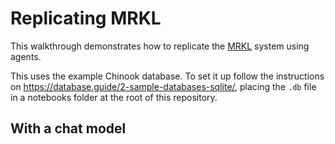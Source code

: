# Replicating MRKL

This walkthrough demonstrates how to replicate the [MRKL](https://arxiv.org/pdf/2205.00445.pdf) system using agents.

This uses the example Chinook database.
To set it up follow the instructions on https://database.guide/2-sample-databases-sqlite/, placing the `.db` file in a notebooks folder at the root of this repository.


<Example/>

## With a chat model


<ChatExample/>
